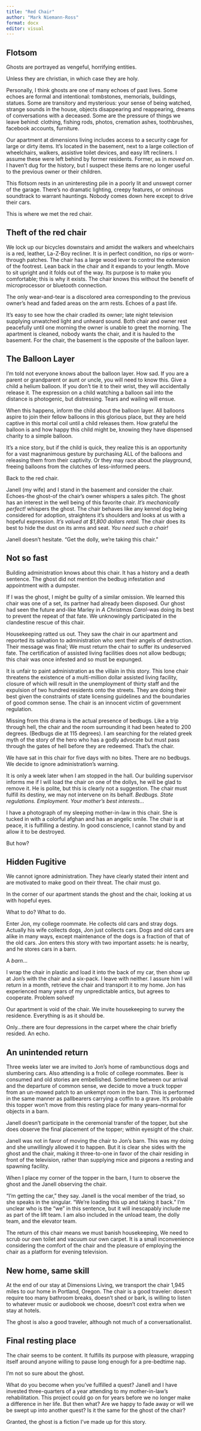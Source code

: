 ```yaml
---
title: "Red Chair"
author: "Mark Niemann-Ross"
format: docx
editor: visual
---
```


## Flotsom

Ghosts are portrayed as vengeful, horrifying entities.

Unless they are christian, in which case they are holy.

Personally, I think ghosts are one of many echoes of past lives. Some echoes are formal and intentional: tombstones, memorials, buildings, statues. Some are transitory and mysterious: your sense of being watched, strange sounds in the house, objects disappearing and reappearing, dreams of conversations with a deceased. Some are the pressure of things we leave behind: clothing, fishing rods, photos, cremation ashes, toothbrushes, facebook accounts, furniture.

Our apartment at dimensions living includes access to a security cage for large or dirty items. It's located in the basement, next to a large collection of wheelchairs, walkers, assistive toilet devices, and easy lift recliners. I assume these were left behind by former residents. Former, as in *moved on*. I haven't dug for the history, but I suspect these items are no longer useful to the previous owner or their children.

This flotsom rests in an uninteresting pile in a poorly lit and unswept corner of the garage. There's no dramatic lighting, creepy features, or ominous soundtrack to warrant hauntings. Nobody comes down here except to drive their cars.

This is where we met the red chair.

## Theft of the red chair

We lock up our bicycles downstairs and amidst the walkers and wheelchairs is a red, leather, La-Z-Boy recliner. It is in perfect condition, no rips or worn-through patches. The chair has a large wood lever to control the extension of the footrest. Lean back in the chair and it expands to your length. Move to sit upright and it folds out of the way. Its purpose is to make you comfortable; this is why it exists. The chair knows this without the benefit of microprocessor or bluetooth connection.

The only wear-and-tear is a discolored area corresponding to the previous owner's head and faded areas on the arm rests. Echoes of a past life.

It's easy to see how the chair cradled its owner; late night television supplying unwatched light and unheard sound. Both chair and owner rest peacefully until one morning the owner is unable to greet the morning. The apartment is cleaned, nobody wants the chair, and it is hauled to the basement. For the chair, the basement is the opposite of the balloon layer.

::: {.callout-note icon="false"}
## The Balloon Layer

I'm told not everyone knows about the balloon layer. How sad. If you are a parent or grandparent or aunt or uncle, you will need to know this. Give a child a helium balloon. If you don't tie it to their wrist, they will accidentally release it. The expression on a child watching a balloon sail into the distance is photogenic, but distressing. Tears and wailing will ensue.

When this happens, inform the child about the balloon layer. All balloons aspire to join their fellow balloons in this glorious place, but they are held captive in this mortal coil until a child releases them. How grateful the balloon is and how happy this child might be, knowing they have dispensed charity to a simple balloon.

It's a nice story, but if the child is quick, they realize this is an opportunity for a vast magnanimous gesture by purchasing ALL of the balloons and releasing them from their captivity. Or they may race about the playground, freeing balloons from the clutches of less-informed peers.

Back to the red chair.
:::

Janell (my wife) and I stand in the basement and consider the chair. Echoes-the ghost-of the chair's owner whispers a sales pitch. The ghost has an interest in the well being of this favorite chair. *It's mechanically perfect!* whispers the ghost. The chair behaves like any kennel dog being considered for adoption, straightens it's shoulders and looks at us with a hopeful expression. *It's valued at $1,800 dollars retail.* The chair does its best to hide the dust on its arms and seat. *You need such a chair!*

Janell doesn't hesitate. "Get the dolly, we're taking this chair."

## Not so fast

Building administration knows about this chair. It has a history and a death sentence. The ghost did not mention the bedbug infestation and appointment with a dumpster.

If I was the ghost, I might be guilty of a similar omission. We learned this chair was one of a set, its partner had already been disposed. Our ghost had seen the future and-like Marley in *A Christmas Carol*-was doing its best to prevent the repeat of that fate. We unknowingly participated in the clandestine rescue of this chair.

Housekeeping ratted us out. They saw the chair in our apartment and reported its salvation to administration who sent their angels of destruction. Their message was final; We must return the chair to suffer its undeserved fate. The certification of assisted living facilities does not allow bedbugs; this chair was once infested and so must be expunged.

It is unfair to paint administration as the villain in this story. This lone chair threatens the existence of a multi-million dollar assisted living facility, closure of which will result in the unemployment of thirty staff and the expulsion of two hundred residents onto the streets. They are doing their best given the constraints of state licensing guidelines and the boundaries of good common sense. The chair is an innocent victim of government regulation.

Missing from this drama is the actual presence of bedbugs. Like a trip through hell, the chair and the room surrounding it had been heated to 200 degrees. (Bedbugs die at 115 degrees). I am searching for the related greek myth of the story of the hero who has a godly advocate but must pass through the gates of hell before they are redeemed. That's the chair.

We have sat in this chair for five days with no bites. There are no bedbugs. We decide to ignore administration's warning.

It is only a week later when I am stopped in the hall. Our building supervisor informs me if I will load the chair on one of the dollys, he will be glad to remove it. He is polite, but this is clearly not a suggestion. The chair must fulfill its destiny, we may not intervene on its behalf. *Bedbugs. State regulations. Employment. Your mother's best interests...*

I have a photograph of my sleeping mother-in-law in this chair. She is tucked in with a colorful afghan and has an angelic smile. The chair is at peace, it is fulfilling a destiny. In good conscience, I cannot stand by and allow it to be destroyed.

But how?

## Hidden Fugitive

We cannot ignore administration. They have clearly stated their intent and are motivated to make good on their threat. The chair must go.

In the corner of our apartment stands the ghost and the chair, looking at us with hopeful eyes.

What to do? What to do.

Enter Jon, my college roommate. He collects old cars and stray dogs. Actually his wife collects dogs, Jon just collects cars. Dogs and old cars are alike in many ways, except maintenance of the dogs is a fraction of that of the old cars. Jon enters this story with two important assets: he is nearby, and he stores cars in a barn.

A *barn*...

I wrap the chair in plastic and load it into the back of my car, then show up at Jon's with the chair and a six-pack. I leave with neither. I assure him I will return in a month, retrieve the chair and transport it to my home. Jon has experienced many years of my unpredictable antics, but agrees to cooperate. Problem solved!

Our apartment is void of the chair. We invite housekeeping to survey the residence. Everything is as it should be.

Only...there are four depressions in the carpet where the chair briefly resided. An echo.

## An unintended return

Three weeks later we are invited to Jon's home of rambunctious dogs and slumbering cars. Also attending is a frolic of college roommates. Beer is consumed and old stories are embellished. Sometime between our arrival and the departure of common sense, we decide to move a truck topper from an un-mowed patch to an unkempt room in the barn. This is performed in the same manner as pallbearers carrying a coffin to a grave. It's probable this topper won't move from this resting place for many years--normal for objects in a barn.

Janell doesn't participate in the ceremonial transfer of the topper, but she does observe the final placement of the topper; within eyesight of the chair.

Janell was not in favor of moving the chair to Jon's barn. This was my doing and she unwillingly allowed it to happen. But it is clear she sides with the ghost and the chair, making it three-to-one in favor of the chair residing in front of the television, rather than supplying mice and pigeons a resting and spawning facility.

When I place my corner of the topper in the barn, I turn to observe the ghost and the Janell observing the chair.

"I'm getting the car," they say. Janell is the vocal member of the triad, so she speaks in the singular. "We're loading this up and taking it back." I'm unclear who is the "we" in this sentence, but it will inescapably include me as part of the lift team. I am also included in the unload team, the dolly team, and the elevator team.

The return of this chair means we must banish housekeeping, We need to scrub our own toilet and vacuum our own carpet. It is a small inconvenience considering the comfort of the chair and the pleasure of employing the chair as a platform for evening television.

## New home, same skill

At the end of our stay at Dimensions Living, we transport the chair 1,945 miles to our home in Portland, Oregon. The chair is a good traveler: doesn't require too many bathroom breaks, doesn't shed or bark, is willing to listen to whatever music or audiobook we choose, doesn't cost extra when we stay at hotels. 

The ghost is also a good traveler, although not much of a conversationalist. 

## Final resting place

The chair seems to be content. It fulfills its purpose with pleasure, wrapping itself around anyone willing to pause long enough for a pre-bedtime nap. 

I'm not so sure about the ghost.

What do you become when you've fulfilled a quest? Janell and I have invested  three-quarters of a year attending to my mother-in-law's rehabilitation. This project could go on for years before we no longer make a difference in her life. But then what? Are we happy to fade away or will we be swept up into another quest? Is it the same for the ghost of the chair?

Granted, the ghost is a fiction I've made up for this story.